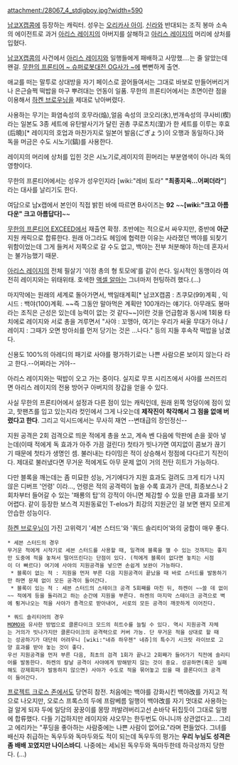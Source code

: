 attachment:/28067_4_stdigboy.jpg?width=590

[[남코X캡콤]]에 등장하는 캐릭터. 성우는 [[오리카사 아이]]. [[신라]]와 반대되는 조직 봉마 소속의 에이전트로 과거 [[아리스 레이지]]의 아버지를 살해하고 [[아리스 레이지]]의 머리에 상처를 입혔다. 

[[남코X캡콤]]의 사건에서 [[아리스 레이지]]와 일행들에게 패배하고 사망했....는 줄 알았는데 왠걸. [[무한의 프론티어 ~ 슈퍼로봇대전 OG사가 ~]]에 뻔뻔하게 출연.

애교를 떠는 말투로 상대방을 자기 페이스로 끌어들여서는 그대로 바보로 만들어버리거나 은근슬쩍 떡밥을 마구 뿌려대는 언동이 일품. 무한의 프론티어에서는 초면이란 점을 이용해서 [[하켄 브로우닝]]을 제대로 낚아버렸다. 

사용하는 무기는 화염속성의 호무라(焔),얼음 속성의 코오리(氷),번개속성의 쿠사비(楔)라는 일본도 3종 세트에 유탄발사기가 달린 권총 쿠로츠치(涅)가 한 세트를 이루는 후효(后曉)[* 레이지의 호업과 마찬가지로 일본어 발음(ごぎょう)이 오행과 동일하다.]와 독을 머금은 수도 시노기(鎬)를 사용한다. 

레이지의 머리에 상처를 입힌 것은 시노기로,레이지의 흰머리는 부분염색이 아니라 독의 영향이다.

무한의 프론티어에서는 성우가 성우인지라 [wiki:"레비 토라" '''"최종지옥...어쩌더라"''']라는 대사를 날리기도 한다.

여담으로 남x캡에서 본인이 직접 밝힌 바에 따르면 B사이즈는 '''92''' ~~'''[wiki:"크고 아름다운" 크고 아름답다]'''~~

[[무한의 프론티어 EXCEED]]에서 재출연 확정. 초반에는 적으로서 싸우지만, 중반에 '''아군''' 지원 캐릭으로 합류한다. 원래 아그라도 헤임에 협력한 이유는 사라졌던 백야를 되찾기 위함이었는데 그게 들켜서 저쪽으로 갈 수도 없고, 백야는 전부 처분해야 하는데 혼자서는 불가능했기 때문. 

[[아리스 레이지]]의 전체 필살기 '이정 총의 형 토모에'를 같이 쓴다. 일시적인 동맹이라 여전히 레이지와는 위태위태. 호색한 [[액셀 알마]]는 그녀마저 헌팅하려 했다.(…)

마지막에는 원래의 세계로 돌아가면서, 백일태계획[* 남코X캡콤 : 츠쿠모(99)계획 , 익시드 : 백야(100)계획. ~~즉 그동안 말아먹은 계획만 100개라는 얘기다. 아무래도 봉마라는 조직은 근성은 있는데 능력이 없는 것 같다~~]이란 것을 언급함과 동시에 1회용 타치에로 레이지와 서로 총을 겨루면서 "사야 : 꼬맹아, 여기는 우리가 싸울 무대가 아냐 / 레이지 : 그때가 오면 방아쇠를 먼저 당기는 것은 …나다." 등의 지들 후속작 떡밥을 남겼다. 
  
신용도 100%의 아레디의 패기로 사야를 평가하기로는  나쁜 사람으론 보이지 않는다 라고 한다.--어쩌라는 거야--

아리스 레이지와는 떡밥이 오고 가는 중이다. 실지로 무프 시리즈에서 사야를 쓰러뜨리면 아리스 레이지의 전용 방어구 아버지의 장갑을 얻을 수 있다.

사실 무한의 프론티어에서 설정과 다른 점이 있는 캐릭인데, 원래 왼쪽 엉덩이에 점이 있고, 핫팬츠를 입고 있는지라 컷인에서 그게 나오는데 '''제작진이 착각해서 그 점을 없애 버렸다고 한다'''. 그리고 익시드에서는 무사히 재연 --변태급의 장인정신--

지원 공격은 2회 검격으로 띄운 적에게 총을 쏘고, 계속 벤 다음에 막판에 손을 꽂아 넣는데(이때 적에게 독 효과가 아주 가끔 걸린다) 첫타가 빗나가면 여지없이 콤보가 끊기기 때문에 첫타가 생명인 셈. 불러내는 타이밍은 적이 상승해서 정점에 다다르기 직전이다. 제대로 불러냈다면 무거운 적에게도 아무 문제 없이 거의 전탄 히트가 가능하다. 

다만 블록을 깨는데는 좀 미묘한 성능, 거기에다가 지원 효과도 걸려도 크게 티가 나지 않은 디버프 '언령' 이라..., 언령은 적의 공격력이 높을 수록 효과가 큰데, 최종보스나 2회차부터 들어갈 수 있는 '패룡의 탑'의 강적이 아니면 체감할 수 있을 만큼 효과를 보기 어렵다. 같이 등장한 보스격 지원동료인 T-elos가 최강의 지원군인 걸 보면 왠지 모르게 안습한 성능이다.

[[하켄 브로우닝]]이 가진 고위력기 '세븐 스터드'와 '쿼드 솔리티어'와의 궁합이 매우 좋다.
 * 세븐 스터드의 경우
 무거운 적에게 시작기로 세븐 스터드를 사용할 때, 일격에 블록을 깰 수 있는 것까지는 좋지만 도중에 적을 놓쳐서 떨어뜨린다는 단점이 있다. (적에게 블록이 없다면 놓치는 시점이 더 빠르다) 여기에 사야의 지원공격을 넣으면 손쉽게 보완이 가능하다.
  * 블록이 없는 적 : 지원을 먼저 부른 다음 지원공격이 끝났을 때 바로 스터드를 발동하기만 하면 문제 없이 모든 공격이 들어간다.
  * 블록이 있는 적 : 세븐 스터드의 스테이크 공격 5회째를 마친 뒤, 하켄이 ~~쓸 데 없이~~ 적에게 등을 돌리려고 하는 순간에 지원을 부른다. 하켄의 마지막 스테이크 공격으로 벽에 튕겨나오는 적을 사야가 총격으로 받아내어, 서로의 모든 공격이 깨끗하게 이어진다.

 * 쿼드 솔리티어의 경우
 [[MOMO]]와 유사한 방법으로 클론다이크 모드의 히트수를 늘릴 수 있다. 역시 지원공격 자체는 거의가 빗나가지만 클론다이크의 공격력으로 커버 가능. 단 무거운 적을 상대로 할 때는 성공하기가 대단히 어려우니 [wiki:"네쥬 하우젠" 네쥬]의 특수기 시크릿 라이브로 고양 효과를 받아 놓는 것이 좋다.
 우선 지원공격을 먼저 부른 다음, 최초의 검격 1회가 끝나고 2회째가 들어가기 직전에 솔리티어를 발동한다. 하켄의 칼날 공격이 사야에게 방해받지 않는 것이 중요. 성공하면(혹은 실패해도 강제회피가 발동하지 않으면) 사야가 수도로 적을 묶어놓고 있을 때 클론다이크 공격이 들어간다.

[[프로젝트 크로스 존]]에서도 당연히 참전. 처음에는 백야를 강화시킨 백야改를 가지고 적으로 나오지만, 오로스 프록스의 두에 프람베름 일행이 백야改를 자기 멋대로 사용하는 걸 알게 되자 두에 일당의 꿍꿍이를 몽땅 까발려버리고선 손바닥 뒤집듯이 그대로 일행에 합류했다. 다들 기겁하지만 레이지와 샤오무는 한두번도 아니니까 상관없다고... 그리고 에리카는 "푸딩을 좋아하는 사람중에는 나쁜 사람이 없어요."라며 편들었다. 그녀를 배신자 취급하는 독우두와 독마두와도 적이 되는데 독우두의 평가는 '''우리 누님도 성격은 좀 배배 꼬였지만 나이스바디'''. 나중에는 세뇌된 독우두와 독마두한테 하극상까지 당한다. (...)
